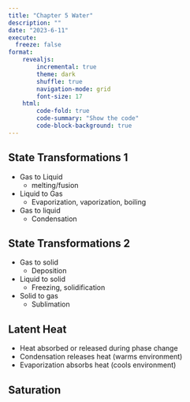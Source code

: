 ```yaml
---
title: "Chapter 5 Water"
description: ""
date: "2023-6-11"
execute:
  freeze: false
format:
    revealjs:
        incremental: true
        theme: dark
        shuffle: true
        navigation-mode: grid
        font-size: 17
    html:
        code-fold: true
        code-summary: "Show the code"
        code-block-background: true
---
```



## State Transformations 1
* Gas to Liquid
    - melting/fusion
* Liquid to Gas
    - Evaporization, vaporization, boiling
* Gas to liquid
    - Condensation

## State Transformations 2
* Gas to solid
    - Deposition
* Liquid to solid
    - Freezing, solidification
* Solid to gas
    - Sublimation


## Latent Heat
* Heat absorbed or released during phase change
* Condensation releases heat (warms environment)
* Evaporization absorbs heat (cools environment)

## Saturation